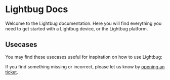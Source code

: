 
# Lightbug Docs

Welcome to the Lightbug documentation. Here you will find everything you need to get started with a Lightbug device, or the Lightbug platform.

<Cards>
  <Card icon="🛜" title="Platform" href="/platform" />
  <Card icon="📦" title="Devices" href="/devices/zero" />
  <Card icon="📲" title="Apps" href="/apps/cloud/getting-started" />
  <Card icon="🧑‍💻" title="APIs" href="/apis/overview" />
</Cards>

## Usecases

You may find these usecases useful for inspiration on how to use Lightbug:


<Cards>
  <Card icon="🚵" title="(e)Bike & Cargo bike Fleet Tracking" href="https://lightbug.io/use/bike-ebike-fleet-tracking/" target="_blank"/>
  <Card icon="🚜" title="Equipment & Rental GPS Tracker" href="https://lightbug.io/use/equipment-and-machinery-gps-track/" target="_blank"/>
  <Card icon="🖥️" title="Integration into Software" href="https://lightbug.io/use/gps-tracker-for-integration/" target="_blank"/>
  <Card icon="✈️" title="High Value Mobile Asset Tracking" href="https://lightbug.io/use/high-value-asset-tracking/" target="_blank"/>
  <Card icon="🚢" title="Logistics Tracking & Optimisation" href="https://lightbug.io/use/logistics-freight-tracking-optimisation/" target="_blank"/>
  <Card icon="🧍" title="Personnel Safety Device" href="https://lightbug.io/use/personel-remote-lone-worker-safety-gps-tracker/" target="_blank"/>
  <Card icon="🚚" title="Vehicle Fleet GPS tracker" href="https://lightbug.io/use/vehicle-gps-tracker/" target="_blank"/>
  <Card icon="🐕‍🦺" title="Whitelabel GPS Tracker" href="https://lightbug.io/use/whitelabel-gps-tracker/" target="_blank"/>
</Cards>

If you find something missing or incorrect, please let us know by [opening an ticket](https://support.lightbug.cloud/).
